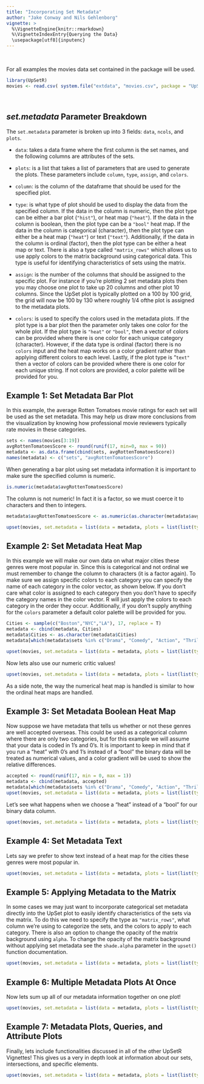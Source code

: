 ```yaml
---
title: "Incorporating Set Metadata"
author: "Jake Conway and Nils Gehlenborg"
vignette: >
  %\VignetteEngine{knitr::rmarkdown}
  %\VignetteIndexEntry{Querying the Data}
  \usepackage[utf8]{inputenc}
---
```


<br>

For all examples the movies data set contained in the package will be used.
```r
library(UpSetR)
movies <- read.csv( system.file("extdata", "movies.csv", package = "UpSetR"), header=T, sep=";" )
```

<br>

*set.metadata* Parameter Breakdown
----------------------------------
The `set.metadata` parameter is broken up into 3 fields: `data`, `ncols`, and `plots`.

- `data`: takes a data frame where the first column is the set names, and the following columns are attributes of the sets.

- `plots`: is a list that takes a list of parameters that are used to generate the plots. These parameters include `column`, `type`, `assign`, and `colors`.

- `column`: is the column of the dataframe that should be used for the specified plot.

- `type`: is what type of plot should be used to display the data from the specified column. If the data in the column is numeric, then the plot type can be either a bar plot (`"hist"`), or heat map (`"heat"`). If the data in the column is boolean, then the plot type can be a `"bool"` heat map. If the data in the column is categorical (character), then the plot type can either be a heat map (`"heat"`) or text (`"text"`). Additionally, if the data in the column is ordinal (factor), then the plot type can be either a heat map or text. There is also a type called `"matrix_rows"` which allows us to use apply colors to the matrix background using categorical data. This type is useful for identifying characteristics of sets using the matrix. 

- `assign`: is the number of the columns that should be assigned to the specific plot. For instance if you're plotting 2 set metadata plots then you may choose one plot to take up 20 columns and other plot 10 columns. Since the UpSet plot is typically plotted on a 100 by 100 grid, the grid will now be 100 by 130 where roughly 1/4 ofthe plot is assigned to the metadata plots. 

- `colors`: is used to specify the colors used in the metadata plots. If the plot type is a bar plot then the parameter only takes one color for the whole plot. If the plot type is `"heat"` or `"bool"`, then a vector of colors can be provided where there is one color for each unique category (character). However, if the data type is ordinal (factor) there is no `colors` input and the heat map works on a color gradient rather than applying different colors to each level. Lastly, if the plot type is "`text"` then a vector of colors can be provided where there is one color for each unique string. If not colors are provided, a color palette will be provided for you. 
<br>


Example 1: Set Metadata Bar Plot
-------------
In this example, the average Rotten Tomatoes movie ratings for each set will be used as the set metadata. This may help us draw more conclusions from the visualization by knowing how professional movie reviewers typically rate movies in these categories. 

```r
sets <- names(movies[3:19])
avgRottenTomatoesScore <- round(runif(17, min=0, max = 90))
metadata <- as.data.frame(cbind(sets, avgRottenTomatoesScore))
names(metadata) <- c("sets", "avgRottenTomatoesScore")
```

When generating a bar plot using set metadata information it is important to make sure the specified column is numeric.

```r
is.numeric(metadata$avgRottenTomatoesScore)
```

The column is not numeric! In fact it is a factor, so we must coerce it to characters and then to integers.

```r
metadata$avgRottenTomatoesScore <- as.numeric(as.character(metadata$avgRottenTomatoesScore))
```


```r
upset(movies, set.metadata = list(data = metadata, plots = list(list(type="hist", column="avgRottenTomatoesScore", assign=20))))
```

Example 2: Set Metadata Heat Map
-------------
In this example we will make our own data on what major cities these genres were most popular in. Since this is categorical and not ordinal we must remember to change the column to characters (it is a factor again). To make sure we assign specific colors to each category you can specify the name of each category in the color vector, as shown below. If you don't care what color is assigned to each category then you don't have to specify the category names in the color vector. R will just apply the colors to each category in the order they occur. Additionally, if you don't supply anything for the `colors` parameter a default color palette will be provided for you. 
```r
Cities <- sample(c("Boston","NYC","LA"), 17, replace = T)
metadata <- cbind(metadata, Cities)
metadata$Cities <- as.character(metadata$Cities)
metadata[which(metadata$sets %in% c("Drama", "Comedy", "Action", "Thriller", "Romance")), ]
```

```r
upset(movies, set.metadata = list(data = metadata, plots = list(list(type = "heat", column = "Cities", assign = 10, colors = c("Boston" = "green", "NYC" = "navy", "LA" = "purple")))))
```

Now lets also use our numeric critic values!
```r
upset(movies, set.metadata = list(data = metadata, plots = list(list(type = "heat", column = "Cities", assign = 10, colors = c("Boston" = "green", "NYC" = "navy", "LA" = "purple")), list(type = "heat", column = "avgRottenTomatoesScore", assign = 10))))
```

As a side note, the way the numerical heat map is handled is similar to how the ordinal heat maps are handled.

Example 3: Set Metadata Boolean Heat Map
-------------
Now suppose we have metadata that tells us whether or not these genres are well accepted overseas. This could be used as a categorical column where there are only two categories, but for this example we will assume that your data is coded in 1's and 0's. It is important to keep in mind that if you run a "heat" with 0's and 1's instead of a "bool" the binary data will be treated as numerical values, and a color gradient will be used to show the relative differences.


```r
accepted <- round(runif(17, min = 0, max = 1))
metadata <- cbind(metadata, accepted)
metadata[which(metadata$sets %in% c("Drama", "Comedy", "Action", "Thriller", "Romance")), ]
upset(movies, set.metadata = list(data = metadata, plots = list(list(type="bool", column= "accepted", assign = 5, colors = c("#FF3333", "#006400")))))
```


Let's see what happens when we choose a "heat" instead of a "bool" for our binary data column.
```r
upset(movies, set.metadata = list(data = metadata, plots = list(list(type="heat", column= "accepted", assign = 5, colors = c("red", "green")))))
```

Example 4: Set Metadata Text
-------------
Lets say we prefer to show text instead of a heat map for the cities these genres were most popular in.

```r
upset(movies, set.metadata = list(data = metadata, plots = list(list(type = "text", column = "Cities", assign = 10, colors = c("Boston" = "green", "NYC" = "navy", "LA" = "purple")))))
```

Example 5: Applying Metadata to the Matrix
-------------
In some cases we may just want to incorporate categorical set metadata directly into the UpSet plot to easily identify characteristics of the sets via the matrix. To do this we need to specify the type as `"matrix_rows"`, what column we're using to categorize the sets, and the colors to apply to each category. There is also an option to change the opacity of the matrix background using `alpha`. To change the opacity of the matrix background without applying set metadata see the `shade.alpha` parameter in the `upset()` function documentation.

```r
upset(movies, set.metadata = list(data = metadata, plots = list(list(type="hist", column="avgRottenTomatoesScore", assign=20),list(type="matrix_rows", column = "Cities", colors = c("Boston" = "green", "NYC" = "navy", "LA" = "purple"), alpha = 0.5))))
```


Example 6: Multiple Metadata Plots At Once
-------------
Now lets sum up all of our metadata information together on one plot!
```r
upset(movies, set.metadata = list(data = metadata, plots = list(list(type="hist", column="avgRottenTomatoesScore", assign=20),list(type="bool", column= "accepted", assign = 5, colors = c("#FF3333", "#006400")), list(type = "text", column = "Cities", assign = 5, colors = c("Boston" = "green", "NYC" = "navy", "LA" = "purple")))))
```

Example 7: Metadata Plots, Queries, and Attribute Plots
-------------
Finally, lets include functionalities discussed in all of the other UpSetR Vignettes! This gives us a very in depth look at information about our sets, intersections, and specific elements.
```r
upset(movies, set.metadata = list(data = metadata, plots = list(list(type="hist", column="avgRottenTomatoesScore", assign=20), list(type="bool", column= "accepted", assign = 5, colors = c("#FF3333", "#006400")), list(type="text", column="Cities", assign=5, colors=c("Boston"="green","NYC"="navy","LA"="purple")), list(type="matrix_rows", column="Cities", colors=c("Boston"="green", "NYC"="navy", "LA"="purple"), alpha=0.5))), queries=list(list(query=intersects, params=list("Drama"), color="red", active=F), list(query=intersects, params=list("Action", "Drama"), active = T), list(query=intersects, params=list("Drama", "Comedy", "Action"), color="orange", active=T)), attribute.plots = list(gridrows=45, plots = list(list(plot=scatter_plot, x="ReleaseDate", y="AvgRating", queries=T), list(plot=scatter_plot, x="AvgRating", y="Watches", queries=F)), ncols=2), query.legend="bottom")
```

